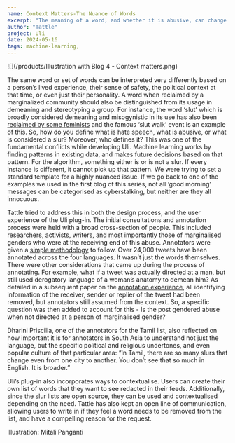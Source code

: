 ```yaml
---
name: Context Matters-The Nuance of Words
excerpt: "The meaning of a word, and whether it is abusive, can change according to context. How can Machine Learning tools incorporate this nuance?"
author: "Tattle"
project: Uli
date: 2024-05-16
tags: machine-learning,
---
```


![](/products/Illustration with Blog 4 - Context matters.png)

The same word or set of words can be interpreted very differently based on a person’s lived experience, their sense of safety, the political context at that time, or even just their personality. A word when reclaimed by a marginalized community should also be distinguished from its usage in demeaning and stereotyping a group. For instance, the word ‘slut’ which is broadly considered demeaning and misogynistic in its use has also been [reclaimed by some feminists](https://feminisminindia.com/2020/02/04/feel-liberated-reclaiming-slut-shaming-slang-words/) and the famous ‘slut walk’ event is an example of this. 
So, how do you define what is hate speech, what is abusive, or what is considered a slur? Moreover, who defines it? 
This was one of the fundamental conflicts while developing Uli. Machine learning works by finding patterns in existing data, and makes future decisions based on that pattern. For the algorithm, something either is or is not a slur. If every instance is different, it cannot pick up that pattern. We were trying to set a standard template for a highly nuanced issue. If we go back to one of the examples we used in the first blog of this series, not all ‘good morning’ messages can be categorised as cyberstalking, but neither are they all innocuous. 

Tattle tried to address this in both the design process, and the user experience of the Uli plug-in. 
The initial consultations and annotation process were held with a broad cross-section of people. This included researchers, activists, writers, and most importantly those of marginalised genders who were at the receiving end of this abuse. 
Annotators were given a [simple methodology](https://docs.google.com/document/d/18H4TlLFB2GXK054oMj1uXVJ2OCFW08Gi/edit) to follow. Over 24,000 tweets have been annotated across the four languages. 
It wasn’t just the words themselves. There were other considerations that came up during the process of annotating. 
For example, what if a tweet was actually directed at a man, but still used derogatory language of a woman’s anatomy to demean him? As detailed in a subsequent paper on the [annotation experience](https://arxiv.org/abs/2311.09086), all identifying information of the receiver, sender or replier of the tweet had been removed, but annotators still assumed from the context. So, a specific question was then added to account for this - Is the post gendered abuse when not directed at a person of marginalised gender?

Dharini Priscilla, one of the annotators for the Tamil list, also reflected on how important it is for annotators in South Asia to understand not just the language, but the specific political and religious undertones, and even popular culture of that particular area: “In Tamil, there are so many slurs that change even from one city to another. You don’t see that so much in English. It is broader.” 

Uli’s plug-in also incorporates ways to contextualise. Users can create their own list of words that they want to see redacted in their feeds. Additionally, since the slur lists are open source, they can be used and contextualised depending on the need. Tattle has also kept an open line of communication, allowing users to write in if they feel a word needs to be removed from the list, and have a compelling reason for the request. 

Illustration: Mitali Panganti

